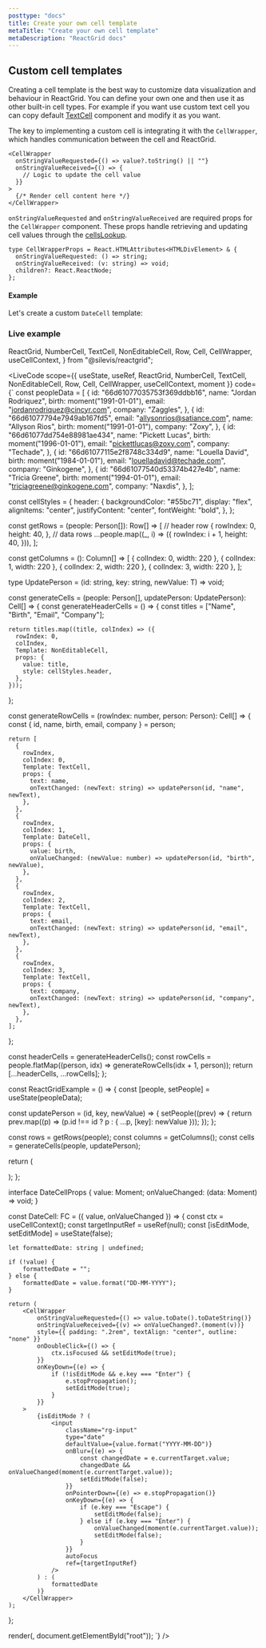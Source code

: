 ```yaml
---
posttype: "docs"
title: Create your own cell template
metaTitle: "Create your own cell template"
metaDescription: "ReactGrid docs"
---
```


## Custom cell templates

Creating a cell template is the best way to customize data visualization and behaviour in ReactGrid.
You can define your own one and then use it as other built-in cell types. For example if you want use custom text cell you can copy default [TextCell](/docs/5.0/3-cell-templates/1-text-cell) component and modify it as you want.

The key to implementing a custom cell is integrating it with the `CellWrapper`, which handles communication between the cell and ReactGrid.

```tsx
<CellWrapper
  onStringValueRequested={() => value?.toString() || ""}
  onStringValueReceived={() => {
    // Logic to update the cell value
  }}
>
  {/* Render cell content here */}
</CellWrapper>
```

`onStringValueRequested` and `onStringValueReceived` are required props for the `CellWrapper` component. These props handle retrieving and updating cell values through the [cellsLookup](/docs/5.0/6-api/1-types/4-cells-lookup).

```tsx
type CellWrapperProps = React.HTMLAttributes<HTMLDivElement> & {
  onStringValueRequested: () => string;
  onStringValueReceived: (v: string) => void;
  children?: React.ReactNode;
};
```

#### Example

Let's create a custom `DateCell` template:

### Live example

  ReactGrid,
  NumberCell,
  TextCell,
  NonEditableCell,
  Row,
  Cell,
  CellWrapper,
  useCellContext,
} from "@silevis/reactgrid";

<LiveCode
  scope={{
    useState,
    useRef,
    ReactGrid,
    NumberCell,
    TextCell,
    NonEditableCell,
    Row,
    Cell,
    CellWrapper, 
    useCellContext,
    moment
  }}
  code={`
const peopleData = [
  {
    id: "66d61077035753f369ddbb16",
    name: "Jordan Rodriquez",
    birth: moment("1991-01-01"),
    email: "jordanrodriquez@cincyr.com",
    company: "Zaggles",
  },
  {
    id: "66d61077794e7949ab167fd5",
    email: "allysonrios@satiance.com",
    name: "Allyson Rios",
    birth: moment("1991-01-01"),
    company: "Zoxy",
  },
  {
    id: "66d61077dd754e88981ae434",
    name: "Pickett Lucas",
    birth: moment("1996-01-01"),
    email: "pickettlucas@zoxy.com",
    company: "Techade",
  },
  {
    id: "66d61077115e2f8748c334d9",
    name: "Louella David",
    birth: moment("1984-01-01"),
    email: "louelladavid@techade.com",
    company: "Ginkogene",
  },
  {
    id: "66d61077540d53374b427e4b",
    name: "Tricia Greene",
    birth: moment("1994-01-01"),
    email: "triciagreene@ginkogene.com",
    company: "Naxdis",
  },
];

const cellStyles = {
  header: {
    backgroundColor: "#55bc71",
    display: "flex",
    alignItems: "center",
    justifyContent: "center",
    fontWeight: "bold",
  },
};

const getRows = (people: Person[]): Row[] => [
  // header row
  {
    rowIndex: 0,
    height: 40,
  },
  // data rows
  ...people.map((_, i) => ({
    rowIndex: i + 1,
    height: 40,
  })),
];

const getColumns = (): Column[] => [
  { colIndex: 0, width: 220 },
  { colIndex: 1, width: 220 },
  { colIndex: 2, width: 220 },
  { colIndex: 3, width: 220 },
];

type UpdatePerson = <T>(id: string, key: string, newValue: T) => void;

const generateCells = (people: Person[], updatePerson: UpdatePerson): Cell[] => {
  const generateHeaderCells = () => {
    const titles = ["Name", "Birth", "Email", "Company"];

    return titles.map((title, colIndex) => ({
      rowIndex: 0,
      colIndex,
      Template: NonEditableCell,
      props: {
        value: title,
        style: cellStyles.header,
      },
    }));
  };

  const generateRowCells = (rowIndex: number, person: Person): Cell[] => {
    const { id, name, birth, email, company } = person;

    return [
      {
        rowIndex,
        colIndex: 0,
        Template: TextCell,
        props: {
          text: name,
          onTextChanged: (newText: string) => updatePerson(id, "name", newText),
        },
      },
      {
        rowIndex,
        colIndex: 1,
        Template: DateCell,
        props: {
          value: birth,
          onValueChanged: (newValue: number) => updatePerson(id, "birth", newValue),
        },
      },
      {
        rowIndex,
        colIndex: 2,
        Template: TextCell,
        props: {
          text: email,
          onTextChanged: (newText: string) => updatePerson(id, "email", newText),
        },
      },
      {
        rowIndex,
        colIndex: 3,
        Template: TextCell,
        props: {
          text: company,
          onTextChanged: (newText: string) => updatePerson(id, "company", newText),
        },
      },
    ];
  };

  const headerCells = generateHeaderCells();
  const rowCells = people.flatMap((person, idx) => generateRowCells(idx + 1, person));
  return [...headerCells, ...rowCells];
};

const ReactGridExample = () => {
  const [people, setPeople] = useState(peopleData);

  const updatePerson = (id, key, newValue) => {
    setPeople((prev) => {
      return prev.map((p) => (p.id !== id ? p : { ...p, [key]: newValue }));
    });
  };

  const rows = getRows(people);
  const columns = getColumns();
  const cells = generateCells(people, updatePerson);

  return (
    <div>
      <ReactGrid
        rows={rows}
        columns={columns}
        cells={cells}
      />
    </div>
  );
};

interface DateCellProps {
    value: Moment;
    onValueChanged: (data: Moment) => void;
}

const DateCell: FC<DateCellProps> = ({ value, onValueChanged }) => {
    const ctx = useCellContext();
    const targetInputRef = useRef<HTMLInputElement>(null);
    const [isEditMode, setEditMode] = useState(false);

    let formattedDate: string | undefined;

    if (!value) {
        formattedDate = "";
    } else {
        formattedDate = value.format("DD-MM-YYYY");
    }

    return (
        <CellWrapper
            onStringValueRequested={() => value.toDate().toDateString()}
            onStringValueReceived={(v) => onValueChanged?.(moment(v))}
            style={{ padding: ".2rem", textAlign: "center", outline: "none" }}
            onDoubleClick={() => {
                ctx.isFocused && setEditMode(true);
            }}
            onKeyDown={(e) => {
                if (!isEditMode && e.key === "Enter") {
                    e.stopPropagation();
                    setEditMode(true);
                }
            }}
        >
            {isEditMode ? (
                <input
                    className="rg-input"
                    type="date"
                    defaultValue={value.format("YYYY-MM-DD")}
                    onBlur={(e) => {
                        const changedDate = e.currentTarget.value;
                        changedDate && onValueChanged(moment(e.currentTarget.value));
                        setEditMode(false);
                    }}
                    onPointerDown={(e) => e.stopPropagation()}
                    onKeyDown={(e) => {
                        if (e.key === "Escape") {
                            setEditMode(false);
                        } else if (e.key === "Enter") {
                            onValueChanged(moment(e.currentTarget.value));
                            setEditMode(false);
                        }
                    }}
                    autoFocus
                    ref={targetInputRef}
                />
            ) : (
                formattedDate
            )}
        </CellWrapper>
    );
};

render(<ReactGridExample />, document.getElementById("root"));
`}
/>
